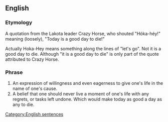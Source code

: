==English==
{{rfd|lang=en}}
===Etymology===
{{rfc|lang=en}}
A quotation from the Lakota leader Crazy Horse, who shouted "Hóka-héy!" meaning (loosely), "Today is a good day to die!"

Actually Hoka-Hey means something along the lines of "let's go". Not it is a good day to die. Although "it is a good day to die" is only part of the quote attributed to Crazy Horse.

===Phrase===
{{head|en|phrase|head=[[today]] [[is]] [[a]] [[good]] [[day]] [[to]] [[die]]}}

# An expression of willingness and even eagerness to give one's life in the name of one's cause.
# A belief that one should never live a moment of one's life with any regrets, or tasks left undone. Which would make today as good a day as any to die.

[[Category:English sentences]]